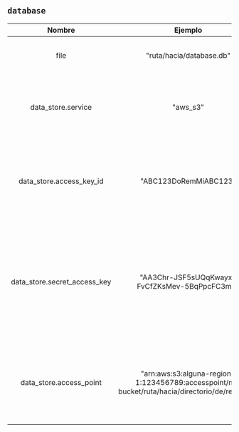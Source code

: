 ## `database`

|            Nombre            |                                            Ejemplo                                             |              Default               |               Requerido               |                                                                                                 Descripción                                                                                                 |
| :--------------------------: | :--------------------------------------------------------------------------------------------: | :--------------------------------: | :-----------------------------------: | :---------------------------------------------------------------------------------------------------------------------------------------------------------------------------------------------------------: |
|             file             |                                    "ruta/hacia/database.db"                                    | "/var/lib/bencher/data/bencher.db" |                  Sí                   |                                                                           Controla hacia donde irá la base de datos del servidor.                                                                           |
|      data_store.service      |                                            "aws_s3"                                            |                ---                 |                  No                   |                                                         Especifica el servicio de almacenamiento de datos remoto. Los valores válidos son "aws_s3".                                                         |
|   data_store.access_key_id   |                                     "ABC123DoRemMiABC123"                                      |                ---                 | Solo si data_store.service = "aws_s3" |                                        Si data_store.service = "aws_s3", esta propiedad especifica el ID de clave de acceso de AWS. Ver también data_store.service.                                         |
| data_store.secret_access_key |                         "AA3Chr-JSF5sUQqKwayx-FvCfZKsMev-5BqPpcFC3m7"                          |                ---                 | Solo si data_store.service = "aws_s3" |         Si data_store.service = "aws_s3", esta propiedad especifica la clave de acceso secreta de AWS. Ver también data_store.service. Cuando se registra, aparecerá ofuscado como `************`.          |
|   data_store.access_point    | "arn:aws:s3:alguna-region-1:123456789:accesspoint/mi-bucket/ruta/hacia/directorio/de/respaldo" |                ---                 | Solo si data_store.service = "aws_s3" | Si data_store.service = "aws_s3", esta propiedad especifica el [punto de acceso S3 de AWS](https://docs.aws.amazon.com/AmazonS3/latest/userguide/using-access-points.html). Ver también data_store.service. |
